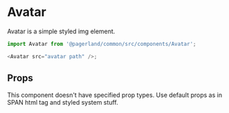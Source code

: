 


<Meta title="Themes/Landing/Components/Avatar" component={Avatar} />

# Avatar

Avatar is a simple styled img element.

```js
import Avatar from '@pagerland/common/src/components/Avatar';

<Avatar src="avatar path" />;
```

<Preview>
  <Story name="Default">
    <Theme>
      <Avatar src={ThemeforestLogo} />
    </Theme>
  </Story>
</Preview>

## Props

This component doesn't have specified prop types. Use default props as in SPAN html tag and styled system stuff.
